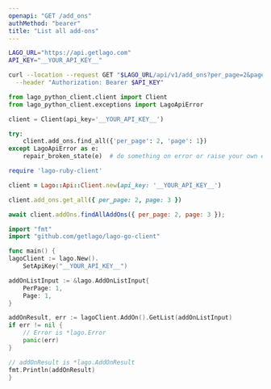 ```yaml
---
openapi: "GET /add_ons"
authMethod: "bearer"
title: "List all add-ons"
---
```


<RequestExample>

```bash cURL
LAGO_URL="https://api.getlago.com"
API_KEY="__YOUR_API_KEY__"

curl --location --request GET "$LAGO_URL/api/v1/add_ons?per_page=2&page=1" \
  --header "Authorization: Bearer $API_KEY"
```

```python Python
from lago_python_client.client import Client
from lago_python_client.exceptions import LagoApiError

client = Client(api_key='__YOUR_API_KEY__')

try:
    client.add_ons.find_all({'per_page': 2, 'page': 1})
except LagoApiError as e:
    repair_broken_state(e)  # do something on error or raise your own exception
```

```ruby Ruby
require 'lago-ruby-client'

client = Lago::Api::Client.new(api_key: '__YOUR_API_KEY__')

client.add_ons.get_all({ per_page: 2, page: 3 })
```

```js Javascript
await client.addOns.findAllAddOns({ per_page: 2, page: 3 });
```

```go Go
import "fmt"
import "github.com/getlago/lago-go-client"

func main() {
lagoClient := lago.New().
    SetApiKey("__YOUR_API_KEY__")

addOnListInput := &lago.AddOnListInput{
    PerPage: 1,
    Page: 1,
}

addOnResult, err := lagoClient.AddOn().GetList(addOnListInput)
if err != nil {
    // Error is *lago.Error
    panic(err)
}

// addOnResult is *lago.AddOnResult
fmt.Println(addOnResult)
}
```

</RequestExample>
